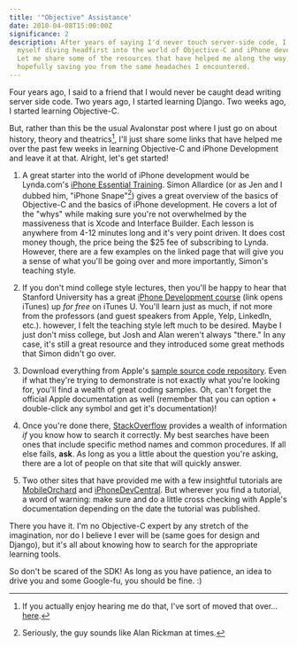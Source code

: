 ```yaml
---
title: '"Objective" Assistance'
date: 2010-04-08T15:00:00Z
significance: 2
description: After years of saying I'd never touch server-side code, I've found
  myself diving headfirst into the world of Objective-C and iPhone development.
  Let me share some of the resources that have helped me along the way,
  hopefully saving you from the same headaches I encountered.
---
```


Four years ago, I said to a friend that I would never be caught dead writing server side code. Two years ago, I started learning Django. Two weeks ago, I started learning Objective-C.

But, rather than this be the usual Avalonstar post where I just go on about history, theory and theatrics[^1], I'll just share some links that have helped me over the past few weeks in learning Objective-C and iPhone Development and leave it at that. Alright, let's get started!

1. A great starter into the world of iPhone development would be Lynda.com's [iPhone Essential Training][1]. Simon Allardice (or as Jen and I dubbed him, "iPhone Snape"[^2]) gives a great overview of the basics of Objective-C and the basics of iPhone development. He covers a lot of the "whys" while making sure you're not overwhelmed by the massiveness that is Xcode and Interface Builder. Each lesson is anywhere from 4-12 minutes long and it's very point driven. It does cost money though, the price being the $25 fee of subscribing to Lynda. However, there are a few examples on the linked page that will give you a sense of what you'll be going over and more importantly, Simon's teaching style.

2. If you don't mind college style lectures, then you'll be happy to hear that Stanford University has a great [iPhone Development course][2] (link opens iTunes) up _for free_ on iTunes U. You'll learn just as much, if not more from the professors (and guest speakers from Apple, Yelp, LinkedIn, etc.). however, I felt the teaching style left much to be desired. Maybe I just don't miss college, but Josh and Alan weren't always "there." In any case, it's still a great resource and they introduced some great methods that Simon didn't go over.

3. Download everything from Apple's [sample source code repository][3]. Even if what they're trying to demonstrate is not exactly what you're looking for, you'll find a wealth of great coding samples. Oh, can't forget the official Apple documentation as well (remember that you can option + double-click any symbol and get it's documentation)!

4. Once you're done there, [StackOverflow][4] provides a wealth of information _if_ you know how to search it correctly. My best searches have been ones that include specific method names and common procedures. If all else fails, **ask**. As long as you a little about the question you're asking, there are a lot of people on that site that will quickly answer.

5. Two other sites that have provided me with a few insightful tutorials are [MobileOrchard][5] and [iPhoneDevCentral][6]. But wherever you find a tutorial, a word of warning: make sure and do a little cross checking with Apple's documentation depending on the date the tutorial was published.

There you have it. I'm no Objective-C expert by any stretch of the imagination, nor do I believe I ever will be (same goes for design and Django), but it's all about knowing how to search for the appropriate learning tools.

So don't be scared of the SDK! As long as you have patience, an idea to drive you and some Google-fu, you should be fine. :)

[^1]: If you actually enjoy hearing me do that, I've sort of moved that over... [here][7].

[^2]: Seriously, the guy sounds like Alan Rickman at times.

[1]: http://www.lynda.com/home/DisplayCourse.aspx?lpk2=48369
[2]: http://deimos3.apple.com/WebObjects/Core.woa/Browse/itunes.stanford.edu.3124430053.03124430055
[3]: http://developer.apple.com/iphone/library/navigation/index.html?section=Resource+Types&topic=Sample+C#section=Resource%20Types&topic=Sample%20Code
[4]: http://stackoverflow.com/
[5]: http://mobileorchard.com/
[6]: http://www.iphonedevcentral.com/
[7]: http://raw.avalonstar.com/
